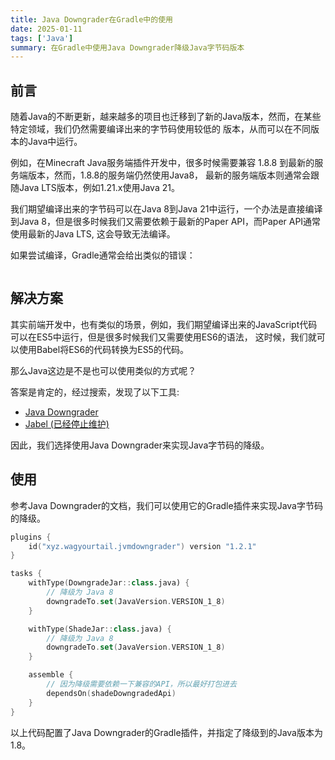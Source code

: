 ```yaml
---
title: Java Downgrader在Gradle中的使用
date: 2025-01-11
tags: ['Java']
summary: 在Gradle中使用Java Downgrader降级Java字节码版本
---
```


## 前言

随着Java的不断更新，越来越多的项目也迁移到了新的Java版本，然而，在某些特定领域，我们仍然需要编译出来的字节码使用较低的
版本，从而可以在不同版本的Java中运行。

例如，在Minecraft Java服务端插件开发中，很多时候需要兼容 1.8.8 到最新的服务端版本，然而，1.8.8的服务端仍然使用Java8，
最新的服务端版本则通常会跟随Java LTS版本，例如1.21.x使用Java 21。

我们期望编译出来的字节码可以在Java 8到Java 21中运行，一个办法是直接编译到Java 8，但是很多时候我们又需要依赖于最新的Paper
API，而Paper API通常使用最新的Java LTS, 这会导致无法编译。

如果尝试编译，Gradle通常会给出类似的错误：

```

```

## 解决方案

其实前端开发中，也有类似的场景，例如，我们期望编译出来的JavaScript代码可以在ES5中运行，但是很多时候我们又需要使用ES6的语法，
这时候，我们就可以使用Babel将ES6的代码转换为ES5的代码。

那么Java这边是不是也可以使用类似的方式呢？

答案是肯定的，经过搜索，发现了以下工具:

- [Java Downgrader](https://github.com/unimined/JvmDowngrader)
- [Jabel (已经停止维护)](https://github.com/bsideup/jabel)

因此，我们选择使用Java Downgrader来实现Java字节码的降级。

## 使用

参考Java Downgrader的文档，我们可以使用它的Gradle插件来实现Java字节码的降级。

```kts
plugins {
    id("xyz.wagyourtail.jvmdowngrader") version "1.2.1"
}

tasks {
    withType(DowngradeJar::class.java) {
        // 降级为 Java 8
        downgradeTo.set(JavaVersion.VERSION_1_8)
    }

    withType(ShadeJar::class.java) {
        // 降级为 Java 8
        downgradeTo.set(JavaVersion.VERSION_1_8)
    }

    assemble {
        // 因为降级需要依赖一下兼容的API，所以最好打包进去
        dependsOn(shadeDowngradedApi)
    }
}
```

以上代码配置了Java Downgrader的Gradle插件，并指定了降级到的Java版本为1.8。

